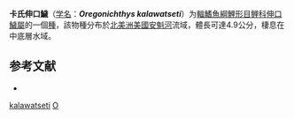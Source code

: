{{Speciesbox
| taxon = Oregonichthys kalawatseti
| status = LC
| status_system = IUCN3.1
| binomial_authority = [[Markle|Markle]], [[Pearsons|Pearsons]] & [[Bills|Bills]], 1991
| synonyms = 
}}

'''卡氏伸口鱥'''（[[学名|学名]]：'''''Oregonichthys kalawatseti'''''）为[[輻鰭魚綱|輻鰭魚綱]][[鯉形目|鯉形目]][[鲤科|鲤科]][[伸口鱥屬|伸口鱥屬]]的一個[[種|種]]，該物種分布於[[北美洲|北美洲]][[美國|美國]][[安魁河|安魁河]]流域，體長可達4.9公分，棲息在中底層水域。

== 参考文献 ==
{{refbegin}}
*{{FishBase_species|genus=Oregonichthys|species=kalawatseti|year=2011|month=12}}
{{refend}}

{{鯉形目小作品}}
{{Taxonbar}}
[[Category:伸口鱥屬|kalawatseti]]
[[Category:1991年描述的鱼类|O]]